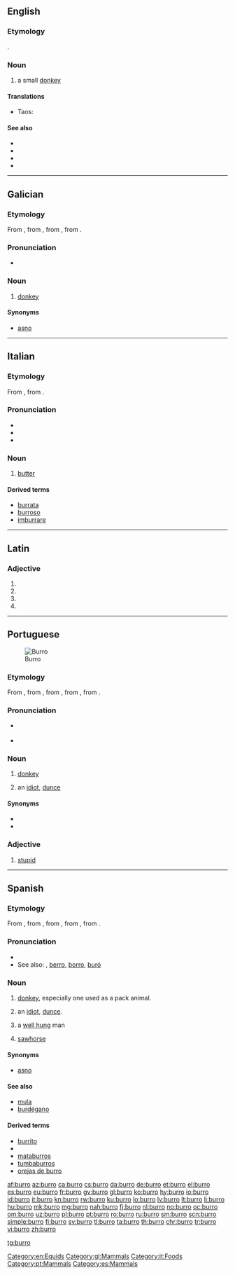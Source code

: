 ==English==

===Etymology===
{{borrowing|es|lang=en}}.

===Noun===
{{en-noun}}

# a small [[donkey]]

====Translations====
{{trans-top|small donkey}}
* Taos: {{t|twf|mùldu’úna}}
{{trans-mid}}
{{trans-bottom}}

====See also====
* {{l|en|ass}}
* {{l|en|donkey}}
* {{l|en|hinny}}
* {{l|en|mule}}

[[Category:en:Equids]]

----

==Galician==

===Etymology===
From {{etyl|la|gl}} {{m|la|burricus||small horse}}, from {{m|la|burrus||red-brown}}, from {{etyl|grc|gl}} {{m|grc|πυρρός||flame colored}}, from {{m|grc|πῦρ||fire}}.

===Pronunciation===
* {{audio|Gl-burro.ogg|Audio|lang=gl}}

===Noun===
{{gl-noun|m}}

# [[donkey]]

====Synonyms====
* [[asno]]

[[Category:gl:Mammals]]

----

==Italian==

===Etymology===
From {{etyl|la|it}} {{m|la|būtȳrum}}, from {{etyl|grc|it}} {{m|grc|βούτυρον}}.

===Pronunciation===
* {{IPA|[ˈbur.ro]|/ˈburro/|lang=it}}
* {{audio|It-il burro.ogg|Audio|lang=it}}
* {{hyphenation|bùr|ro|lang=it}}

===Noun===
{{it-noun|m}}

# [[butter]]

====Derived terms====
* [[burrata]]
* [[burroso]]
* [[imburrare]]

[[Category:it:Foods]]

----

==Latin==

===Adjective===
{{la-adj-form|burrō}}

# {{inflection of|burrus||dat|m|s|lang=la}}
# {{inflection of|burrus||dat|n|s|lang=la}}
# {{inflection of|burrus||abl|m|s|lang=la}}
# {{inflection of|burrus||abl|n|s|lang=la}}

----

==Portuguese==
[[Image:Donkey Equus asinus Tanzania 1114 cropped Nevit.jpg|thumb|Burro]]

===Etymology===
From {{term|borrico||donkey|lang=pt}}, from {{etyl|la|pt}} {{m|la|burricus||small horse}}, from {{m|la|burrus||red-brown}}, from {{etyl|grc|pt}} {{m|grc|πυρρός||flame colored}}, from {{m|grc|πῦρ||fire}}.

===Pronunciation===
* {{a|PT}} {{IPA|/ˈbu.ʁu/|lang=pt}}
* {{hyphenation|bur|ro|lang=pt}}

===Noun===
{{pt-noun|m|f=burra}}

# [[donkey]]
# {{context|slang|lang=pt}} an [[idiot]], [[dunce]]

====Synonyms====
* {{l/pt|asno}}
* {{l/pt|jumento}}

===Adjective===
{{pt-adj|burr|o}}

# [[stupid]]

[[Category:pt:Mammals]]

----

==Spanish==

===Etymology===
From {{term|borrico||donkey|lang=es}}, from {{etyl|la|es}} {{m|la|burricus||small horse}}, from {{m|la|burrus||red-brown}}, from {{etyl|grc|es}} {{m|grc|πυρρός||flame colored}}, from {{m|grc|πῦρ||fire}}.

===Pronunciation===
* {{IPA|[ˈbu.ro]|lang=es}}
* See also: {{l/es|barro}}, [[berro]], [[borro]], [[buró]]

===Noun===
{{es-noun|m|f=burra}}

# [[donkey]], especially one used as a pack animal.
# {{context|slang|lang=es}} an [[idiot]], [[dunce]].
# {{context|slang|figuratively|lang=es}} a [[well hung]] man
# [[sawhorse]]

====Synonyms====
* [[asno]]

====See also====
* [[mula]]
* [[burdégano]]

====Derived terms====
* [[burrito]]
* {{l|es|el burro delante, para que no se espante}}
* [[mataburros]]
* [[tumbaburros]]
* [[orejas de burro]]

[[Category:es:Mammals]]

[[af:burro]]
[[az:burro]]
[[ca:burro]]
[[cs:burro]]
[[da:burro]]
[[de:burro]]
[[et:burro]]
[[el:burro]]
[[es:burro]]
[[eu:burro]]
[[fr:burro]]
[[gv:burro]]
[[gl:burro]]
[[ko:burro]]
[[hy:burro]]
[[io:burro]]
[[id:burro]]
[[it:burro]]
[[kn:burro]]
[[rw:burro]]
[[ku:burro]]
[[lo:burro]]
[[lv:burro]]
[[lt:burro]]
[[li:burro]]
[[hu:burro]]
[[mk:burro]]
[[mg:burro]]
[[nah:burro]]
[[fj:burro]]
[[nl:burro]]
[[no:burro]]
[[oc:burro]]
[[om:burro]]
[[uz:burro]]
[[pl:burro]]
[[pt:burro]]
[[ro:burro]]
[[ru:burro]]
[[sm:burro]]
[[scn:burro]]
[[simple:burro]]
[[fi:burro]]
[[sv:burro]]
[[tl:burro]]
[[ta:burro]]
[[th:burro]]
[[chr:burro]]
[[tr:burro]]
[[vi:burro]]
[[zh:burro]]

[[tg:burro]]